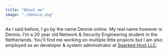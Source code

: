 ```yaml
---
title: "About me"
image: "./dennie.png"
---
```



As I said before, I go by the name Dennie online.
My real name however is Dennis. I'm a 20 year old Network & Security Engineering student in the Netherlands.
You'll find me working on multiple little projects but I am also employed as an developer & system administrator at <a href="https://www.sparkedhost.com">Sparked Host LLC</a>.